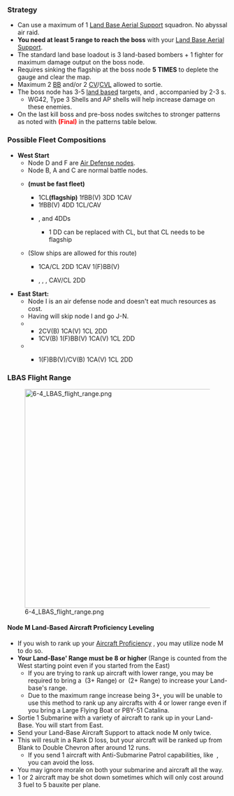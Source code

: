 {{Map/Header}}
{{Map/Info
|en = Peacock Island, On Northern Part of Central Waters
|jp = 中部北海域ピーコック島沖
|romaji = Chūbu-kita-kaiiki Pīkokku-tō oki
|mechanics = Land Base Aerial Support@Land Base Aerial Support, Multiple Starting Points@Events/Mechanics#Node specific details
|exp_hq = 230
|exp_hq_boss = 3160
|show_kills = true
|kills = 5
|strategy_name = Remote island re-capture strategy
|strategy_name_ja = 離島再攻略作戦
|strategy_info = Commence the Island Takeover Operation on the Central Waters using either a fleet centered around a Torpedo Squadron or a taskforce with maximum of two carriers! Fleet, set forth!
|strategy_info_ja = 水雷戦隊を基幹とした攻略部隊または空母最大二隻を擁する機動部隊による中部海域離島攻略作戦を発動！艦隊、出撃せよ！
}}
{{MapBranchingTable
|id = 6-4
|0 -> A,B,M = 
*Meet '''ANY''' of the following to '''FORCE''' M
**Fleet contains {{ShipLink|Akitsu Maru}}
**Fleet contains any CV(L)
**Fleet contains 3 CA(V)
**Fleet contains DD ≤ 1
**Fleet contains 2 (F)BB(V) ('''Ignored if you bring {{ShipLink|Nagato Kai Ni}} and {{ShipLink|Mutsu Kai Ni}}''')
*Meet '''ALL''' of the following to go to B
**'''FAST''' fleet
**'''AND''' meet one of the following
***Fleet contains 4 DD
***Fleet contains 3 DD with 1 CL as flagship
***Fleet contains {{ShipLink|Nagato Kai Ni}} and {{ShipLink|Mutsu Kai Ni}} + 4 DD
***Fleet contains {{ShipLink|Nagato Kai Ni}} and {{ShipLink|Mutsu Kai Ni}} + 3 DD + 1 CL as flagship
*Otherwise, go to A

|A -> D, E = 
*Meet '''ANY''' of the following to go to D
**Fleet contains {{ShipLink|Akitsushima}} and meets '''ONE''' of the following
***CAV = 1
***Fleet contains CL
***DD ≥ 3
**Meet '''ALL''' of the following
***Fleet contains CL as flagship '''OR''' DD ≥ 3
***Fast fleet
***Fleet contains no (F)BB(V)
*Otherwise, E

|D -> C = *Fixed Route

|E -> D =
*Fleet contains {{ShipLink|Akitsushima}} or {{ShipLink|Kisaragi}}
*Fast fleet and fleet contains CL

|E -> G = * Does not meet the requirements to go to D

|J -> I,L,N =
*'''FORCE''' node N if fleet contains {{ShipLink|Akitsu Maru}}, CL = 1 and DD ≥ 2
*Meet '''ANY''' of the following to go to L
**Fleet contains no CL
**Slow fleet and CV(L/B) ≥ 2
*Otherwise, I

|K -> H,J = 
*Meet '''ANY''' of the following to go to H
**(F)BB(V) ≥ 2
**(F)BB(V)+CA(V) ≥ 3
**DD ≤ 1
*Otherwise, J
}}

===Strategy===
* Can use a maximum of 1 [[Land Base Aerial Support]] squadron. No abyssal air raid.
* '''You need at least 5 range to reach the boss''' with your [[Land Base Aerial Support]].
* The standard land base loadout is 3 land-based bombers + 1 fighter for maximum damage output on the boss node.
*Requires sinking the flagship at the boss node '''5 TIMES''' to deplete the gauge and clear the map.
*Maximum 2 [[BB]] and/or 2 [[CV]]/[[CVL]] allowed to sortie.
*The boss node has 3-5 [[Installation Type|land based]] targets, {{ShipLink|Isolated Island Princess}} and {{ShipLink|Supply Depot Princess}}, accompanied by 2-3 {{ShipLink|Artillery Imp}}s.
**WG42, Type 3 Shells and AP shells will help increase damage on these enemies.
*On the last kill boss and pre-boss nodes switches to stronger patterns as noted with <span style="color:red">'''(Final)'''</span> in the patterns table below.

===Possible Fleet Compositions===
*'''West Start'''
**Node D and F are [[Events#Air_Raid_Battle_.28.E7.A9.BA.E8.A5.B2.E6.88.A6.29|Air Defense nodes]].
**Node B, A and C are normal battle nodes.
**{{Event/Route|B|red|D|orange|C|red|F|orange|N|red}} '''(must be fast fleet)'''
***1CL'''(flagship)''' 1fBB(V) 3DD 1CAV
***1fBB(V) 4DD 1CL/CAV
***{{ShipLink|Nagato Kai Ni}}, {{ShipLink|Mutsu Kai Ni}} and 4DDs
****1 DD can be replaced with CL, but that CL needs to be flagship
**{{Event/Route|A|red|D|orange|C|red|F|orange|N|red}} (Slow ships are allowed for this route)
***{{ShipLink|Akitsushima}} 1CA/CL 2DD 1CAV 1(F)BB(V)
***{{ShipLink|Akitsushima}}, {{ShipLink|Nagato Kai Ni}}, {{ShipLink|Mutsu Kai Ni}}, CAV/CL 2DD

*'''East Start:'''
**Node I is an air defense node and doesn't eat much resources as cost.
**Having {{ShipLink|Akitsu Maru Kai}} will skip node I and go J-N.
**{{Event/Route|M|red|K|red|J|red|I|orange|N|red}}
***2CV(B) 1CA(V) 1CL 2DD
***1CV(B) 1(F)BB(V) 1CA(V) 1CL 2DD
**{{Event/Route|M|red|K|red|J|red|N|red}}
***{{ShipLink|Akitsu Maru Kai}} 1(F)BB(V)/CV(B) 1CA(V) 1CL 2DD

===LBAS Flight Range===
[[File:6-4 LBAS flight range.png|500px|center]]
====Node M Land-Based Aircraft Proficiency Leveling====
*If you wish to rank up your [[Aircraft Proficiency]] , you may utilize node M to do so.
*'''Your Land-Base' Range must be 8 or higher''' (Range is counted from the West starting point even if you started from the East)
**If you are trying to rank up aircraft with lower range, you may be required to bring a {{EquipmentLink|Type 2 Large Flying Boat}} (3+ Range) or {{EquipmentLink|PBY-5A Catalina}} (2+ Range) to increase your Land-base's range. 
**Due to the maximum range increase being 3+, you will be unable to use this method to rank up any aircrafts with 4 or lower range even if you bring a Large Flying Boat or PBY-51 Catalina. 
*Sortie 1 Submarine with a variety of aircraft to rank up in your Land-Base. You will start from East.
*Send your Land-Base Aircraft Support to attack node M only twice. 
*This will result in a Rank D loss, but your aircraft will be ranked up from Blank to Double Chevron after around 12 runs.
**If you send 1 aircraft with Anti-Submarine Patrol capabilities, like {{EquipmentLink|Prototype Toukai}} , you can avoid the loss.
*You may ignore morale on both your submarine and aircraft all the way.
*1 or 2 aircraft may be shot down sometimes which will only cost around 3 fuel to 5 bauxite per plane.

{{Map/Footer}}